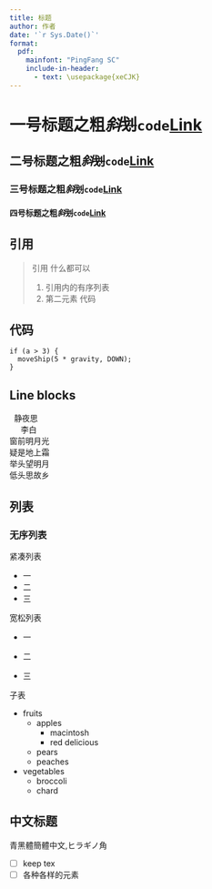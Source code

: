 ```yaml
---
title: 标题
author: 作者
date: '`r Sys.Date()`'
format: 
  pdf:
    mainfont: "PingFang SC"
    include-in-header:
      - text: \usepackage{xeCJK}
---
```


# 一号标题之**粗***斜*~~划~~`code`[Link](https://quarto.org)

## 二号标题之**粗***斜*~~划~~`code`[Link](https://quarto.org)

### 三号标题之**粗***斜*~~划~~`code`[Link](https://quarto.org)

#### 四号标题之**粗***斜*~~划~~`code`[Link](https://quarto.org)

## 引用

> 引用
> 什么都可以
>
> 1. 引用内的有序列表
> 2. 第二元素
>     代码

## 代码

    if (a > 3) {
      moveShip(5 * gravity, DOWN);
    }

## Line blocks

|   静夜思
|      李白
| 窗前明月光
| 疑是地上霜
| 举头望明月
| 低头思故乡

## 列表

### 无序列表

紧凑列表

* 一
* 二
* 三

宽松列表

* 一

* 二

* 三

子表

* fruits
  + apples
    - macintosh
    - red delicious
  + pears
  + peaches
* vegetables
  + broccoli
  + chard

## 中文标题 {.unnumbered}

青黑體簡體中文,ヒラギノ角

-   [ ] keep tex
-   [ ] 各种各样的元素
